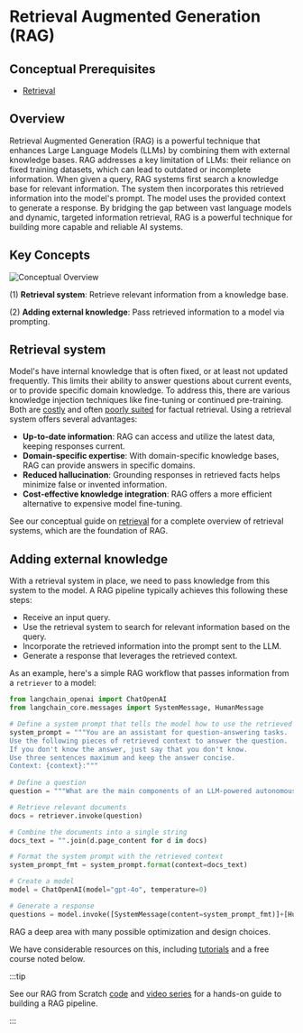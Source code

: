 # Retrieval Augmented Generation (RAG)

## Conceptual Prerequisites

* [Retrieval](/docs/concepts/retrieval/)

## Overview

Retrieval Augmented Generation (RAG) is a powerful technique that enhances Large Language Models (LLMs) by combining them with external knowledge bases. 
RAG addresses a key limitation of LLMs: their reliance on fixed training datasets, which can lead to outdated or incomplete information.
When given a query, RAG systems first search a knowledge base for relevant information.
The system then incorporates this retrieved information into the model's prompt.
The model uses the provided context to generate a response.
By bridging the gap between vast language models and dynamic, targeted information retrieval, RAG is a powerful technique for building more capable and reliable AI systems.

## Key Concepts

![Conceptual Overview](/img/rag_concepts.png)

(1) **Retrieval system**: Retrieve relevant information from a knowledge base.

(2) **Adding external knowledge**: Pass retrieved information to a model via prompting.

## Retrieval system

Model's have internal knowledge that is often fixed, or at least not updated frequently.
This limits their ability to answer questions about current events, or to provide specific domain knowledge.
To address this, there are various knowledge injection techniques like fine-tuning or continued pre-training.
Both are [costly](https://www.glean.com/blog/how-to-build-an-ai-assistant-for-the-enterprise) and often [poorly suited](https://www.glean.com/blog/how-to-build-an-ai-assistant-for-the-enterprise) for factual retrieval.
Using a retrieval system offers several advantages:

- **Up-to-date information**: RAG can access and utilize the latest data, keeping responses current.
- **Domain-specific expertise**: With domain-specific knowledge bases, RAG can provide answers in specific domains.
- **Reduced hallucination**: Grounding responses in retrieved facts helps minimize false or invented information.
- **Cost-effective knowledge integration**: RAG offers a more efficient alternative to expensive model fine-tuning.

See our conceptual guide on [retrieval](/docs/concepts/retrieval/) for a complete overview of retrieval systems, which are the foundation of RAG.

## Adding external knowledge

With a retrieval system in place, we need to pass knowledge from this system to the model. 
A RAG pipeline typically achieves this following these steps:

- Receive an input query.
- Use the retrieval system to search for relevant information based on the query.
- Incorporate the retrieved information into the prompt sent to the LLM.
- Generate a response that leverages the retrieved context.

As an example, here's a simple RAG workflow that passes information from a `retriever` to a model:

```python
from langchain_openai import ChatOpenAI
from langchain_core.messages import SystemMessage, HumanMessage

# Define a system prompt that tells the model how to use the retrieved context
system_prompt = """You are an assistant for question-answering tasks. 
Use the following pieces of retrieved context to answer the question. 
If you don't know the answer, just say that you don't know. 
Use three sentences maximum and keep the answer concise.
Context: {context}:"""
    
# Define a question
question = """What are the main components of an LLM-powered autonomous agent system?"""

# Retrieve relevant documents
docs = retriever.invoke(question)

# Combine the documents into a single string
docs_text = "".join(d.page_content for d in docs)

# Format the system prompt with the retrieved context
system_prompt_fmt = system_prompt.format(context=docs_text)

# Create a model
model = ChatOpenAI(model="gpt-4o", temperature=0) 

# Generate a response
questions = model.invoke([SystemMessage(content=system_prompt_fmt)]+[HumanMessage(content=question)])
```

RAG a deep area with many possible optimization and design choices.

We have considerable resources on this, including [tutorials](/docs/tutorials/rag/) and a free course noted below.

:::tip

See our RAG from Scratch [code](https://github.com/langchain-ai/rag-from-scratch) and [video series](https://www.youtube.com/playlist?list=PLfaIDFEXuae2LXbO1_PKyVJiQ23ZztA0x) for a hands-on guide to building a RAG pipeline.

:::
